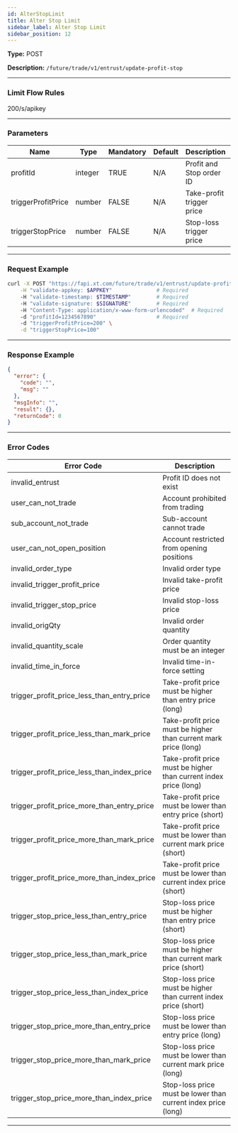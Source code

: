 ```yaml
---
id: AlterStopLimit
title: Alter Stop Limit
sidebar_label: Alter Stop Limit
sidebar_position: 12
---
```


**Type:** POST

**Description:** `/future/trade/v1/entrust/update-profit-stop`

---

### Limit Flow Rules

200/s/apikey

---

### Parameters

| Name | Type | Mandatory | Default | Description | Ranges |
| --- | --- | --- | --- | --- | --- |
| profitId | integer | TRUE | N/A | Profit and Stop order ID | — |
| triggerProfitPrice | number | FALSE | N/A | Take-profit trigger price | — |
| triggerStopPrice | number | FALSE | N/A | Stop-loss trigger price | — |

---

### Request Example

```bash
curl -X POST "https://fapi.xt.com/future/trade/v1/entrust/update-profit-stop" \
    -H "validate-appkey: $APPKEY"              # Required
    -H "validate-timestamp: $TIMESTAMP"        # Required
    -H "validate-signature: $SIGNATURE"        # Required
    -H "Content-Type: application/x-www-form-urlencoded"  # Required
    -d "profitId=1234567890"                   # Required
    -d "triggerProfitPrice=200" \
    -d "triggerStopPrice=100"
```

---

### Response Example

```json
{
  "error": {
    "code": "",
    "msg": ""
  },
  "msgInfo": "",
  "result": {},
  "returnCode": 0
}
```

---

### Error Codes

| Error Code | Description |
| --- | --- |
| invalid_entrust | Profit ID does not exist |
| user_can_not_trade | Account prohibited from trading |
| sub_account_not_trade | Sub-account cannot trade |
| user_can_not_open_position | Account restricted from opening positions |
| invalid_order_type | Invalid order type |
| invalid_trigger_profit_price | Invalid take-profit price |
| invalid_trigger_stop_price | Invalid stop-loss price |
| invalid_origQty | Invalid order quantity |
| invalid_quantity_scale | Order quantity must be an integer |
| invalid_time_in_force | Invalid time-in-force setting |
| trigger_profit_price_less_than_entry_price | Take-profit price must be higher than entry price (long) |
| trigger_profit_price_less_than_mark_price | Take-profit price must be higher than current mark price (long) |
| trigger_profit_price_less_than_index_price | Take-profit price must be higher than current index price (long) |
| trigger_profit_price_more_than_entry_price | Take-profit price must be lower than entry price (short) |
| trigger_profit_price_more_than_mark_price | Take-profit price must be lower than current mark price (short) |
| trigger_profit_price_more_than_index_price | Take-profit price must be lower than current index price (short) |
| trigger_stop_price_less_than_entry_price | Stop-loss price must be higher than entry price (short) |
| trigger_stop_price_less_than_mark_price | Stop-loss price must be higher than current mark price (short) |
| trigger_stop_price_less_than_index_price | Stop-loss price must be higher than current index price (short) |
| trigger_stop_price_more_than_entry_price | Stop-loss price must be lower than entry price (long) |
| trigger_stop_price_more_than_mark_price | Stop-loss price must be lower than current mark price (long) |
| trigger_stop_price_more_than_index_price | Stop-loss price must be lower than current index price (long) |

---
